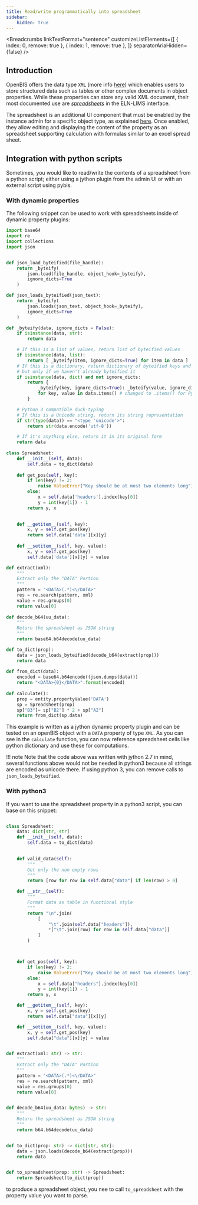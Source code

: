 ---
title: Read/write programmatically into spreadsheet
sidebar:
    hidden: true
---


<Breadcrumbs
  linkTextFormat="sentence"
  customizeListElements={[
    { index: 0, remove: true },
    { index: 1, remove: true },
  ]}
  separatorAriaHidden={false}
/>

## Introduction

OpenBIS offers the data type `XML` (more info [here](https://unlimited.ethz.ch/display/openBISDoc2010/XML+Properties)) which enables users to store structured data such as tables or other complex documents in object properties.
While these properties can store any valid XML document, their most documented use are [*spreadsheets*](https://openbis.readthedocs.io/en/latest/user-documentation/general-users/additional-functionalities.html#spreadsheet) in the ELN-LIMS interface.

The spreadsheet is an  additional UI component that must be enabled by the instance admin for a specific object type, as explained [here](https://openbis.readthedocs.io/en/latest/user-documentation/general-admin-users/admins-documentation/new-entity-type-registration.html#enable-rich-text-editor-or-spreadsheet-widgets). Once enabled, they allow editing and displaying the content of the property as an spreadsheet supporting calculation with formulas similar to an excel spread sheet.

## Integration with python scripts

Sometimes, you would like to read/write the contents of a spreadsheet from a python script; either using a jython plugin from the admin UI or with an external script using pybis.


### With dynamic properties

The following snippet can be used to work with spreadsheets inside of dynamic property plugins:

```python
import base64
import re
import collections
import json


def json_load_byteified(file_handle):
    return _byteify(
        json.load(file_handle, object_hook=_byteify),
        ignore_dicts=True
    )

def json_loads_byteified(json_text):
    return _byteify(
        json.loads(json_text, object_hook=_byteify),
        ignore_dicts=True
    )

def _byteify(data, ignore_dicts = False):
    if isinstance(data, str):
        return data

    # If this is a list of values, return list of byteified values
    if isinstance(data, list):
        return [ _byteify(item, ignore_dicts=True) for item in data ]
    # If this is a dictionary, return dictionary of byteified keys and values
    # but only if we haven't already byteified it
    if isinstance(data, dict) and not ignore_dicts:
        return {
            _byteify(key, ignore_dicts=True): _byteify(value, ignore_dicts=True)
            for key, value in data.items() # changed to .items() for Python 2.7/3
        }

    # Python 3 compatible duck-typing
    # If this is a Unicode string, return its string representation
    if str(type(data)) == "<type 'unicode'>":
        return str(data.encode('utf-8'))

    # If it's anything else, return it in its original form
    return data
    
class Spreadsheet:
    def __init__(self, data):
        self.data = to_dict(data)
    
    def get_pos(self, key):
        if len(key) != 2:
            raise ValueError("Key should be at most two elements long")
        else:
            x = self.data['headers'].index(key[0]) 
            y = int(key[1]) - 1
        return y, x

    
    def __getitem__(self, key):
        x, y = self.get_pos(key)
        return self.data['data'][x][y]
        
    def __setitem__(self, key, value):
        x, y = self.get_pos(key)
        self.data['data'][x][y] = value

def extract(xml):
    """
    Extract only the "DATA" Portion 
    """
    pattern = "<DATA>(.*)<\/DATA>"
    res = re.search(pattern, xml)
    value = res.groups(0)
    return value[0]
    
def decode_b64(uu_data):
    """
    Return the spreadsheet as JSON string
    """
    return base64.b64decode(uu_data)

def to_dict(prop):
    data = json_loads_byteified(decode_b64(extract(prop)))
    return data
    
def from_dict(data):
    encoded = base64.b64encode((json.dumps(data)))
    return "<DATA>{0}</DATA>".format(encoded)
    
def calculate():
    prop = entity.propertyValue('DATA')
    sp = Spreadsheet(prop)
    sp["B3"]= sp["B2"] * 2 + sp["A2"]
    return from_dict(sp.data)
```

This example is written as a jython dynamic property plugin and can be tested on an openBIS object with a `DATA` property of type `XML`.
As you can see in the `calculate` function, you can now reference spreadsheet cells like python dictionary and use these for computations.

!!! note
    Note that the code above was written with jython 2.7 in mind, several functions above would not be needed in python3 because all strings are encoded as unicode there. If using python 3, you can remove calls to `json_loads_byteified`.


### With python3

If you want to use the spreadsheet property in a python3 script, you can base on this snippet:

```python

class Spreadsheet:
    data: dict[str, str]
    def __init__(self, data):
        self.data = to_dict(data)

    
    def valid_data(self):
        """
        Get only the non empty rows
        """
        return [row for row in self.data["data"] if len(row) > 0]

    def __str__(self):
        """
        Format data as table in functional style
        """
        return "\n".join(
            [
                "\t".join(self.data["headers"]),
                *["\t".join(row) for row in self.data["data"]]
            ]
        )



    def get_pos(self, key):
        if len(key) != 2:
            raise ValueError("Key should be at most two elements long")
        else:
            x = self.data["headers"].index(key[0])
            y = int(key[1]) - 1
        return y, x

    def __getitem__(self, key):
        x, y = self.get_pos(key)
        return self.data["data"][x][y]

    def __setitem__(self, key, value):
        x, y = self.get_pos(key)
        self.data["data"][x][y] = value


def extract(xml: str) -> str:
    """
    Extract only the "DATA" Portion
    """
    pattern = "<DATA>(.*)<\/DATA>"
    res = re.search(pattern, xml)
    value = res.groups(0)
    return value[0]


def decode_b64(uu_data: bytes) -> str:
    """
    Return the spreadsheet as JSON string
    """
    return b64.b64decode(uu_data)


def to_dict(prop: str) -> dict[str, str]: 
    data = json.loads(decode_b64(extract(prop)))
    return data


def to_spreadsheet(prop: str) -> Spreadsheet: 
    return Spreadsheet(to_dict(prop))

```

to produce a spreadsheet object, you nee to call `to_spreadsheet` with the property value you want to parse.